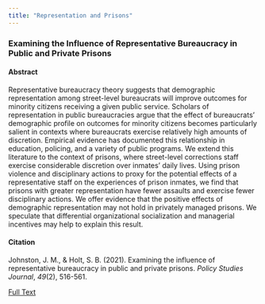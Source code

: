 ```yaml
---
title: "Representation and Prisons"
---
```


### Examining the Influence of Representative Bureaucracy in Public and Private Prisons

#### Abstract
Representative bureaucracy theory suggests that demographic representation among street-level bureaucrats will improve outcomes for minority citizens receiving a given public service. Scholars of representation in public bureaucracies argue that the effect of bureaucrats' demographic profile on outcomes for minority citizens becomes particularly salient in contexts where bureaucrats exercise relatively high amounts of discretion. Empirical evidence has documented this relationship in education, policing, and a variety of public programs. We extend this literature to the context of prisons, where street-level corrections staff exercise considerable discretion over inmates’ daily lives. Using prison violence and disciplinary actions to proxy for the potential effects of a representative staff on the experiences of prison inmates, we find that prisons with greater representation have fewer assaults and exercise fewer disciplinary actions. We offer evidence that the positive effects of demographic representation may not hold in privately managed prisons. We speculate that differential organizational socialization and managerial incentives may help to explain this result.

#### Citation
Johnston, J. M., & Holt, S. B. (2021). Examining the influence of representative bureaucracy in public and private prisons. *Policy Studies Journal*, *49*(2), 516-561.

[Full Text](JohnstonHolt2019PSJ.pdf)